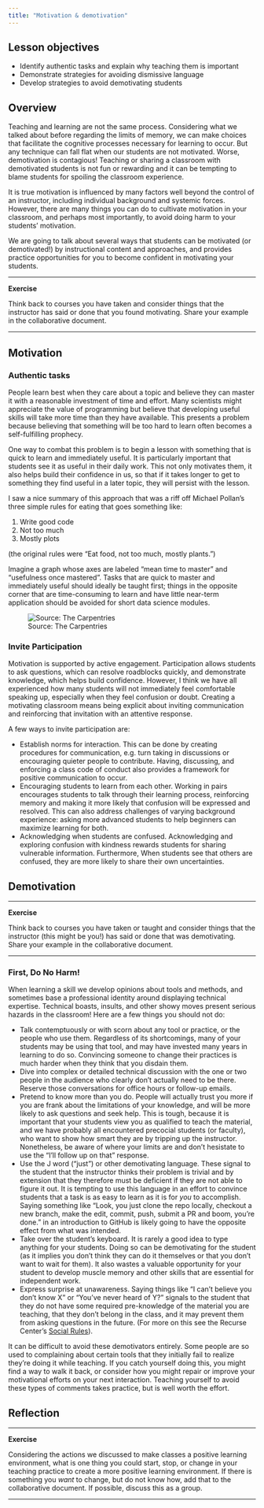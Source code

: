 ```yaml
---
title: "Motivation & demotivation"
---
```


## Lesson objectives

+ Identify authentic tasks and explain why teaching them is important
+ Demonstrate strategies for avoiding dismissive language
+ Develop strategies to avoid demotivating students

## Overview

Teaching and learning are not the same process. Considering what we talked 
about before regarding the limits of memory, we can make choices that 
facilitate the cognitive processes necessary for learning to occur. But any 
technique can fall flat when our students are not motivated. Worse, 
demotivation is contagious! Teaching or sharing a classroom with demotivated 
students is not fun or rewarding and it can be tempting to blame students for 
spoiling the classroom experience.

It is true motivation is influenced by many factors well beyond the control of 
an instructor, including individual background and systemic forces. However, 
there are many things you can do to cultivate motivation in your classroom, and 
perhaps most importantly, to avoid doing harm to your students' motivation.

We are going to talk about several ways that students can be motivated (or 
demotivated!) by instructional content and approaches, and provides practice 
opportunities for you to become confident in motivating your students.

***

**Exercise**

Think back to courses you have taken and consider things that the instructor 
has said or done that you found motivating. Share your example in the 
collaborative document.

***

## Motivation

### Authentic tasks

People learn best when they care about a topic and believe they can master it 
with a reasonable investment of time and effort. Many scientists might 
appreciate the value of programming but believe that developing useful skills 
will take more time than they have available. This presents a problem because 
believing that something will be too hard to learn often becomes a 
self-fulfilling prophecy.

One way to combat this problem is to begin a lesson with something that is 
quick to learn and immediately useful. It is particularly important that 
students see it as useful in their daily work. This not only motivates them, it 
also helps build their confidence in us, so that if it takes longer to get to 
something they find useful in a later topic, they will persist with the lesson.

I saw a nice summary of this approach that was a riff off Michael Pollan's 
three simple rules for eating that goes something like:

1. Write good code
2. Not too much
3. Mostly plots

(the original rules were "Eat food, not too much, mostly plants.")

Imagine a graph whose axes are labeled "mean time to master" and "usefulness 
once mastered". Tasks that are quick to master and immediately useful should 
ideally be taught first; things in the opposite corner that are time-consuming 
to learn and have little near-term application should be avoided for short 
data science modules.

![Source: The Carpentries](images/what-to-teach.png)

### Invite Participation

Motivation is supported by active engagement. Participation allows students to 
ask questions, which can resolve roadblocks quickly, and demonstrate knowledge, 
which helps build confidence. However, I think we have all experienced how many 
students will not immediately feel comfortable speaking up, especially when 
they feel confusion or doubt. Creating a motivating classroom means being 
explicit about inviting communication and reinforcing that invitation with an 
attentive response.

A few ways to invite participation are:

+ Establish norms for interaction. This can be done by creating procedures for 
communication, e.g. turn taking in discussions or encouraging quieter people to 
contribute. Having, discussing, and enforcing a class code of conduct also 
provides a framework for positive communication to occur.
+ Encouraging students to learn from each other. Working in pairs encourages 
students to talk through their learning process, reinforcing memory and making 
it more likely that confusion will be expressed and resolved. This can also 
address challenges of varying background experience: asking more advanced 
students to help beginners can maximize learning for both.
+ Acknowledging when students are confused. Acknowledging and exploring 
confusion with kindness rewards students for sharing vulnerable information. 
Furthermore, When students see that others are confused, they are more likely 
to share their own uncertainties.

## Demotivation

***

**Exercise**

Think back to courses you have taken or taught and consider things that the 
instructor (this might be you!) has said or done that was demotivating. Share 
your example in the collaborative document.

***

### First, Do No Harm!

When learning a skill we develop opinions about tools and methods, and 
sometimes base a professional identity around displaying technical expertise. 
Technical boasts, insults, and other showy moves present serious hazards in the 
classroom! Here are a few things you should not do:

+ Talk contemptuously or with scorn about any tool or practice, or the people 
who use them. Regardless of its shortcomings, many of your students may be 
using that tool, and may have invested many years in learning to do so. 
Convincing someone to change their practices is much harder when they think 
that you disdain them.
+ Dive into complex or detailed technical discussion with the one or two people 
in the audience who clearly don't actually need to be there. Reserve those 
conversations for office hours or follow-up emails.
+ Pretend to know more than you do. People will actually trust you more if you 
are frank about the limitations of your knowledge, and will be more likely to 
ask questions and seek help. This is tough, because it is important that your 
students view you as qualified to teach the material, and we have probably all 
encountered precocial students (or faculty), who want to show how smart they 
are by tripping up the instructor. Nonetheless, be aware of where your limits 
are and don't hesistate to use the "I'll follow up on that" response.
+ Use the J word ("just") or other demotivating language. These signal to the 
student that the instructor thinks their problem is trivial and by extension 
that they therefore must be deficient if they are not able to figure it out. It 
is tempting to use this language in an effort to convince students that a task 
is as easy to learn as it is for _you_ to accomplish. Saying something like 
"Look, you just clone the repo locally, checkout a new branch, make the edit, 
commit, push, submit a PR and boom, you're done." in an introduction to GitHub
is likely going to have the opposite effect from what was intended. 
+ Take over the student's keyboard. It is rarely a good idea to type anything 
for your students. Doing so can be demotivating for the student (as it implies 
you don't think they can do it themselves or that you don't want to wait for 
them). It also wastes a valuable opportunity for your student to develop muscle 
memory and other skills that are essential for independent work.
+ Express surprise at unawareness. Saying things like "I can't believe you 
don't know X" or "You've never heard of Y?" signals to the student that they do 
not have some required pre-knowledge of the material you are teaching, that 
they don't belong in the class, and it may prevent them from asking questions 
in the future. (For more on this see the Recurse Center's 
[Social Rules](https://www.recurse.com/manual#sec-environment)).

It can be difficult to avoid these demotivators entirely. Some people are so 
used to complaining about certain tools that they initially fail to realize 
they're doing it while teaching. If you catch yourself doing this, you might 
find a way to walk it back, or consider how you might repair or improve your 
motivational efforts on your next interaction. Teaching yourself to avoid these 
types of comments takes practice, but is well worth the effort.

## Reflection

***

**Exercise**

Considering the actions we discussed to make classes a positive learning 
environment, what is one thing you could start, stop, or change in your 
teaching practice to create a more positive learning environment. If there is 
something you _want_ to change, but do not know how, add that to the 
collaborative document. If possible, discuss this as a group.

***
